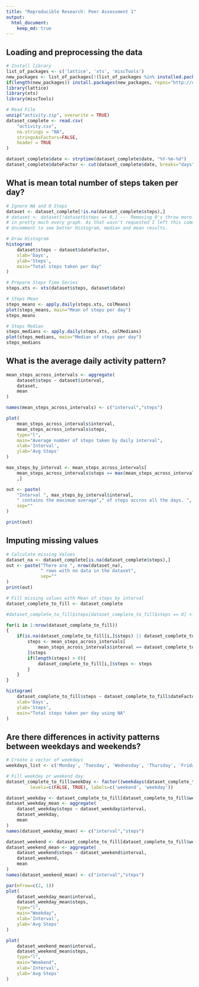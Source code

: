 ```yaml
---
title: "Reproducible Research: Peer Assessment 1"
output: 
  html_document:
    keep_md: true
---
```



## Loading and preprocessing the data
```r
# Install library
list_of_packages <- c('lattice', 'xts', 'miscTools')
new_packages <- list_of_packages[!(list_of_packages %in% installed.packages()[,'Package'])]
if(length(new_packages)) install.packages(new_packages, repos="http://cran.rstudio.com/")
library(lattice)
library(xts)
library(miscTools)

# Read File
unzip("activity.zip", overwrite = TRUE)
dataset_complete <- read.csv(
    "activity.csv", 
    na.strings = "NA", 
    stringsAsFactors=FALSE, 
    header = TRUE
)

dataset_complete$date <- strptime(dataset_complete$date, "%Y-%m-%d")
dataset_complete$dateFactor <- cut(dataset_complete$date, breaks="days")
```

## What is mean total number of steps taken per day?
```r
# Ignore NA and 0 Steps
dataset <- dataset_complete[!is.na(dataset_complete$steps),]
# dataset <- dataset[!dataset$steps == 0,] --- Removing 0's throw more meaningfull results
# in pretty much every graph. As that wasn't requested I left this commented. 
# Uncomment to see better Histogram, median and mean results.

# Draw Histogram
histogram(
    dataset$steps ~ dataset$dateFactor, 
    xlab='Days', 
    ylab='Steps', 
    main="Total steps taken per day"
)

# Prepare Steps Time Series
steps.xts <- xts(dataset$steps, dataset$date)

# Steps Mean
steps_means <- apply.daily(steps.xts, colMeans)
plot(steps_means, main="Mean of steps per day")
steps_means

# Steps Median
steps_medians <- apply.daily(steps.xts, colMedians)
plot(steps_medians, main="Median of steps per day")
steps_medians
```

## What is the average daily activity pattern?

```r
mean_steps_across_intervals <- aggregate(
    dataset$steps ~ dataset$interval, 
    dataset, 
    mean
)

names(mean_steps_across_intervals) <- c("interval","steps")

plot(
    mean_steps_across_intervals$interval, 
    mean_steps_across_intervals$steps,
    type="l",
    main="Average number of steps taken by daily interval",
    xlab='Interval',
    ylab='Avg Steps'
)

max_steps_by_interval <- mean_steps_across_intervals[
    mean_steps_across_intervals$steps == max(mean_steps_across_intervals$steps)
    ,]

out <- paste(
    "Interval ", max_steps_by_interval$interval,
    " contains the maximum average"," of steps accros all the days. ",
    sep=""
)

print(out)
```

## Imputing missing values
```r
# Calculate missing Values
dataset_na <- dataset_complete[is.na(dataset_complete$steps),]
out <- paste("There are ", nrow(dataset_na), 
             " rows with no data in the dataset", 
             sep=""
)
print(out)

# Fill missing values with Mean of steps by interval
dataset_complete_to_fill <- dataset_complete

#dataset_complete_to_fill$steps[dataset_complete_to_fill$steps == 0] <- NA

for(i in 1:nrow(dataset_complete_to_fill))
{
    if(is.na(dataset_complete_to_fill[i,]$steps) || dataset_complete_to_fill[i,]$steps == 0) {
        steps <- mean_steps_across_intervals[
            mean_steps_across_intervals$interval == dataset_complete_to_fill[i,]$interval,
        ]$steps
        if(length(steps) > 0){
            dataset_complete_to_fill[i,]$steps <- steps            
        }
    }
}

histogram(
    dataset_complete_to_fill$steps ~ dataset_complete_to_fill$dateFactor, 
    xlab='Days', 
    ylab='Steps', 
    main="Total steps taken per day using NA"
)

```

## Are there differences in activity patterns between weekdays and weekends?
```r
# Create a vector of weekdays
weekdays_list <- c('Monday', 'Tuesday', 'Wednesday', 'Thursday', 'Friday')

# Fill weekday or weekend day
dataset_complete_to_fill$weekDay <- factor((weekdays(dataset_complete_to_fill$date) %in% weekdays_list), 
         levels=c(FALSE, TRUE), labels=c('weekend', 'weekday'))

dataset_weekday <- dataset_complete_to_fill[dataset_complete_to_fill$weekDay == 'weekday',]
dataset_weekday_mean <- aggregate(
    dataset_weekday$steps ~ dataset_weekday$interval, 
    dataset_weekday, 
    mean
)
names(dataset_weekday_mean) <- c("interval","steps")

dataset_weekend <- dataset_complete_to_fill[dataset_complete_to_fill$weekDay == 'weekend',]
dataset_weekend_mean <- aggregate(
    dataset_weekend$steps ~ dataset_weekend$interval, 
    dataset_weekend, 
    mean
)
names(dataset_weekend_mean) <- c("interval","steps")

par(mfrow=c(2, 1))
plot(
    dataset_weekday_mean$interval, 
    dataset_weekday_mean$steps,
    type="l",
    main="Weekday",
    xlab='Interval',
    ylab='Avg Steps'
)

plot(
    dataset_weekend_mean$interval, 
    dataset_weekend_mean$steps,
    type="l",
    main="Weekend",
    xlab='Interval',
    ylab='Avg Steps'
)
```

